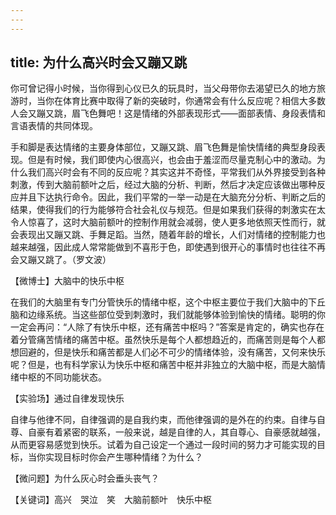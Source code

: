 ```yaml
---
---
---
```

title: 为什么高兴时会又蹦又跳
---




你可曾记得小时候，当你得到心仪已久的玩具时，当父母带你去渴望已久的地方旅游时，当你在体育比赛中取得了新的突破时，你通常会有什么反应呢？相信大多数人会又蹦又跳，眉飞色舞吧！这是情绪的外部表现形式——面部表情、身段表情和言语表情的共同体现。

手和脚是表达情绪的主要身体部位，又蹦又跳、眉飞色舞是愉快情绪的典型身段表现。但是有时候，我们即使内心很高兴，也会由于羞涩而尽量克制心中的激动。为什么我们高兴时会有不同的反应呢？其实这并不奇怪，平常我们从外界接受到各种刺激，传到大脑前额叶之后，经过大脑的分析、判断，然后才决定应该做出哪种反应并且下达执行命令。因此，我们平常的一举一动是在大脑充分分析、判断之后的结果，使得我们的行为能够符合社会礼仪与规范。但是如果我们获得的刺激实在太令人惊喜了，这时大脑前额叶的控制作用就会减弱，使人更多地依照天性而行，就会表现出又蹦又跳、手舞足蹈。当然，随着年龄的增长，人们对情绪的控制能力也越来越强，因此成人常常能做到不喜形于色，即使遇到很开心的事情时也往往不再会又蹦又跳了。（罗文波）





【微博士】大脑中的快乐中枢



在我们的大脑里有专门分管快乐的情绪中枢，这个中枢主要位于我们大脑中的下丘脑和边缘系统。当这些部位受到刺激时，我们就能够体验到愉快的情绪。聪明的你一定会再问：“人除了有快乐中枢，还有痛苦中枢吗？”答案是肯定的，确实也存在着分管痛苦情绪的痛苦中枢。虽然快乐是每个人都想趋近的，而痛苦则是每个人都想回避的，但是快乐和痛苦都是人们必不可少的情绪体验，没有痛苦，又何来快乐呢？但是，也有科学家认为快乐中枢和痛苦中枢并非独立的大脑中枢，而是大脑情绪中枢的不同功能状态。

【实验场】通过自律发现快乐

自律与他律不同，自律强调的是自我约束，而他律强调的是外在的约束。自律与自尊、自豪有着紧密的联系，一般来说，越是自律的人，其自尊心、自豪感就越强，从而更容易感觉到快乐。试着为自己设定一个通过一段时间的努力才可能实现的目标，当你实现目标时你会产生哪种情绪？为什么？

【微问题】为什么灰心时会垂头丧气？

【关键词】高兴　哭泣　笑　大脑前额叶　快乐中枢